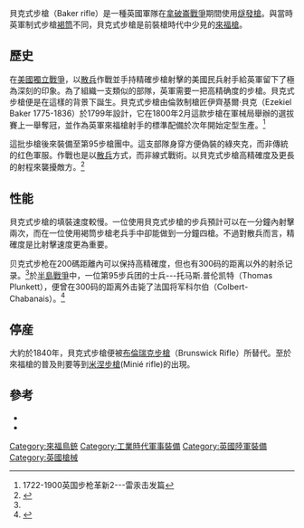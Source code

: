 {{noteTA
|G1=軍事
|G2=長度單位
|G3=Firearms
}}
{{Infobox Weapon
|is_ranged=yes
|image=
|caption=貝克式步槍及其[[刺刀|刺刀]]
|name=貝克式步槍
|type=[[來福槍|來福槍]]
|origin={{flagcountry|Kingdom of Great Britain}}
|era=[[拿破崙戰爭|拿破崙戰爭]]
|platform=
|target=
|design_date=1798—1800年
|production_date= 1800—1838年
|service=1801—1837年 ([[英國陸軍|英國陸軍]])
|used_by=[[英國|英國]]
|wars=[[拿破崙戰爭|拿破崙戰爭]]<br />[[1812年戰爭|1812年戰爭]]
|spec_type=
|caliber= 0.625寸（15.9毫米）
|part_length=30.375寸（762毫米）
|cartridge=0.615寸彈丸
|feed=前裝式
|action=[[燧發槍|燧發槍]]
|mode= 單發
|velocity=
|range=
|weight=9磅（4.08公斤）
|length=45{{fraction|3|4}}寸（1,162毫米）
|variants=
|number= 超過22,000把
}}

貝克式步槍（Baker rifle）是一種英國軍隊在[[拿破崙戰爭|拿破崙戰爭]]期間使用[[燧發槍|燧發槍]]。與當時英軍制式步槍[[褐筒|褐筒]]不同，貝克式步槍是前裝槍時代中少見的[[來福槍|來福槍]]。

==歷史==
在[[美國獨立戰爭|美國獨立戰爭]]，以[[散兵|散兵]]作戰並手持精確步槍射擊的美國民兵射手給英軍留下了極為深刻的印象。為了組織一支類似的部隊，英軍需要一把高精确度的步槍。貝克式步槍便是在這樣的背景下誕生。貝克式步槍由倫敦制槍匠伊齊基爾·貝克（Ezekiel Baker 1775-1836）於1799年設計，它在1800年2月這款步槍在軍械局舉辦的選拔賽上一舉奪冠，並作為英軍來福槍射手的標準配備於次年開始定型生產。<ref name="英国步枪">1722-1900英国步枪革新2---雷汞击发篇</ref>{{Better source|reason=此處原本引用360doc為來源，為不可靠來源，可從歷史紀錄找到原來源|date=2019年5月}}

這批歩槍後來裝備至第95步槍團中。這支部隊身穿方便偽裝的綠夾克，而非傳統的红色軍服。作戰也是以[[散兵|散兵]]方式，而非線式戰術。以貝克式步槍高精確度及更長的射程來襲擾敵方。<ref>{{cite web|title=神槍手時代：第一次世界大戰前的狙擊作戰(3)|url=http://military.china.com/zh_cn/dljl/yingfa/01/11046014/20080908/15075845_2.html|access-date=2015-08-24|archive-url=https://web.archive.org/web/20160304204540/http://military.china.com/zh_cn/dljl/yingfa/01/11046014/20080908/15075845_2.html|archive-date=2016-03-04|dead-url=yes}}</ref>

==性能==
貝克式步槍的填裝速度較慢。一位使用貝克式步槍的步兵預計可以在一分鐘內射擊兩次，而在一位使用褐筒步槍老兵手中卻能做到一分鐘四槍。不過對散兵而言，精確度是比射擊速度更為重要。

贝克式步枪在200碼距離內可以保持高精確度，但也有300码的距离以外的射杀记录。<ref name="英国步枪"></ref>於[[半島戰爭|半島戰爭]]中，一位第95步兵团的士兵---托马斯.普伦凯特（Thomas Plunkett），便曾在300码的距离外击毙了法国将军科尔伯（Colbert-Chabanais）。<ref>{{cite web|title=神槍手時代：第一次世界大戰前的狙擊作戰(2)|url=http://military.china.com/zh_cn/dljl/yingfa/01/11046014/20080908/15075845_1.html|access-date=2015-08-24|archive-url=https://web.archive.org/web/20160304194758/http://military.china.com/zh_cn/dljl/yingfa/01/11046014/20080908/15075845_1.html|archive-date=2016-03-04|dead-url=yes}}</ref>

==停産==
大約於1840年，貝克式步槍便被[[布倫瑞克步槍|布倫瑞克步槍]]（Brunswick Rifle）所替代。至於來福槍的普及則要等到[[米涅步槍|米涅步槍]](Minié rifle)的出現。

==參考==
<references />
*{{citation |last=Edwards |first=Eric W. |year=2013 |url=http://england.prm.ox.ac.uk/englishness-baker-rifle.html |title=The Baker Rifle |publisher=Pitt Rivers Museum |accessdate=2013-12-05 |archive-date=2013-12-06 |archive-url=https://web.archive.org/web/20131206185319/http://england.prm.ox.ac.uk/englishness-baker-rifle.html |dead-url=no }}
*{{citation |last=Oman |first=Charles |year=1902 |title=A History of the Peninsular War: 1807–1809 |volume=1 |location=Oxford |oclc=1539767 |url=http://www.archive.org/details/ahistorypeninsu01omangoog}}

[[Category:來福鳥銃|Category:來福鳥銃]]
[[Category:工業時代軍事裝備|Category:工業時代軍事裝備]]
[[Category:英國陸軍裝備|Category:英國陸軍裝備]]
[[Category:英國槍械|Category:英國槍械]]